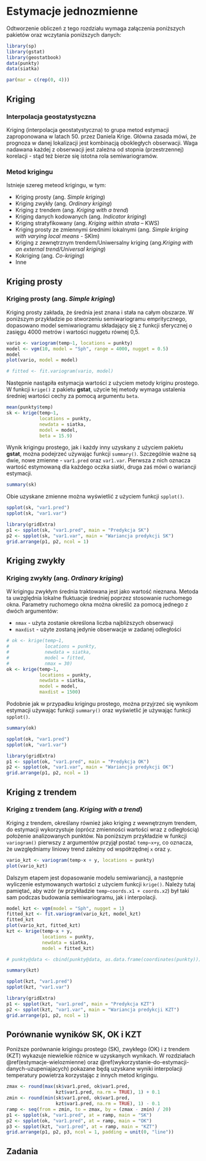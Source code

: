 
# Estymacje jednozmienne {#estymacje-jednozmienne}

Odtworzenie obliczeń z tego rozdziału wymaga załączenia poniższych pakietów oraz wczytania poniższych danych:

```r
library(sp)
library(gstat)
library(geostatbook)
data(punkty)
data(siatka)
```

```r
par(mar = c(rep(0, 4)))
```

## Kriging

### Interpolacja geostatystyczna

Kriging (interpolacja geostatystyczna) to grupa metod estymacji zaproponowana w latach 50. przez Daniela Krige.
Główna zasada mówi, że prognoza w danej lokalizacji jest kombinacją obokległych obserwacji. 
Waga nadawana każdej z obserwacji jest zależna od stopnia (przestrzennej) korelacji - stąd też bierze się istotna rola semiwariogramów.

### Metod krigingu

Istnieje szereg meteod krigingu, w tym:

- Kriging prosty (ang. *Simple kriging*)
- Kriging zwykły (ang. *Ordinary kriging*)
- Kriging z trendem (ang. *Kriging with a trend*)
- Kriging danych kodowanych (ang. *Indicator kriging*)
- Kriging stratyfikowany (ang. *Kriging within strata* – KWS)
- Kriging prosty ze zmiennymi średnimi lokalnymi (ang. *Simple kriging with varying local means* - SKlm)
- Kriging z zewnętrznym trendem/Uniwersalny kriging (ang.*Kriging with an external trend/Universal kriging*)
- Kokriging (ang. *Co-kriging*)
- Inne

## Kriging prosty

### Kriging prosty (ang. *Simple kriging*)

Kriging prosty zakłada, że średnia jest znana i stała na całym obszarze.
W poniższym przykładzie po stworzeniu semiwariogramu empritycznego, dopasowano model semiwariogramu składający się z funkcji sferycznej o zasięgu 4000 metrów i wartości nuggetu równej 0,5.

```r
vario <- variogram(temp~1, locations = punkty)
model <- vgm(10, model = "Sph", range = 4000, nugget = 0.5)
model
plot(vario, model = model)
```

```r
# fitted <- fit.variogram(vario, model)
```

Następnie nastąpiła estymacja wartości z użyciem metody kriginu prostego. 
W funkcji `krige()` z pakietu **gstat**, użycie tej metody wymaga ustalenia średniej wartości cechy za pomocą argumentu `beta`. 

```r
mean(punkty$temp)
sk <- krige(temp~1, 
            locations = punkty,
            newdata = siatka,
            model = model,
            beta = 15.9)
```

Wynik krigingu prostego, jak i każdy inny uzyskany z użyciem pakietu **gstat**, można podejrzeć używając funkcji `summary()`.
Szczególnie ważne są dwie, nowe zmienne - `var1.pred` oraz `var1.var`.
Pierwsza z nich oznacza wartość estymowaną dla każdego oczka siatki, druga zaś mówi o wariancji estymacji. 

```r
summary(sk)
```

Obie uzyskane zmienne można wyświetlić z użyciem funkcji `spplot()`.

```r
spplot(sk, "var1.pred")
spplot(sk, "var1.var")
```

```r
library(gridExtra)
p1 <- spplot(sk, "var1.pred", main = "Predykcja SK")
p2 <- spplot(sk, "var1.var", main = "Wariancja predykcji SK")
grid.arrange(p1, p2, ncol = 1)
```

## Kriging zwykły 

### Kriging zwykły (ang. *Ordinary kriging*)

W krigingu zwykłym średnia traktowana jest jako wartość nieznana. 
Metoda ta uwzględnia lokalne fluktuacje średniej poprzez stosowanie ruchomego okna. 
Parametry ruchomego okna można określić za pomocą jednego z dwóch argumentów:

- `nmax` - użyta zostanie określona liczba najbliższych obserwacji
- `maxdist` -  użyte zostaną jedynie obserwacje w zadanej odległości

```r
# ok <- krige(temp~1,
#             locations = punkty,
#             newdata = siatka, 
#             model = fitted, 
#             nmax = 30)
ok <- krige(temp~1,
            locations = punkty,
            newdata = siatka, 
            model = model, 
            maxdist = 1500)
```

Podobnie jak w przypadku krigingu prostego, można przyjrzeć się wynikom estymacji używając funkcji `summary()` oraz wyświetlić je używając funkcji `spplot()`.

```r
summary(ok)
```

```r
spplot(ok, "var1.pred")
spplot(ok, "var1.var")
```

```r
library(gridExtra)
p1 <- spplot(ok, "var1.pred", main = "Predykcja OK")
p2 <- spplot(ok, "var1.var", main = "Wariancja predykcji OK")
grid.arrange(p1, p2, ncol = 1)
```

<!--
```r
spplot(ok, "var1.pred", sp.layout = list(as(punkty, "Spatial"), pch = 21, col = "white"))
spplot(ok, "var1.var", sp.layout = list(as(punkty, "Spatial"), pch = 21, col = "white"))
```
-->

## Kriging z trendem

### Kriging z trendem (ang. *Kriging with a trend*)

Kriging z trendem, określany również jako kriging z wewnętrznym trendem, do estymacji wykorzystuje (oprócz zmienności wartości wraz z odległością) położenie analizowanych punktów.
Na poniższym przykładzie w funkcji `variogram()` pierwszy z argumentów przyjął postać `temp~x+y`, co oznacza, że uwzględniamy liniowy trend zależny od współrzędnej `x` oraz `y`.

```r
vario_kzt <- variogram(temp~x + y, locations = punkty)
plot(vario_kzt)
```

Dalszym etapem jest dopasowanie modelu semiwariancji, a następnie wyliczenie estymowanych wartości z użyciem funkcji `krige()`.
Należy tutaj pamiętać, aby wzór (w przykładzie `temp~coords.x1 + coords.x2`) był taki sam podczas budowania semiwariogramu, jak i interpolacji.

```r
model_kzt <- vgm(model = "Sph", nugget = 1)
fitted_kzt <- fit.variogram(vario_kzt, model_kzt)
fitted_kzt
plot(vario_kzt, fitted_kzt)
kzt <- krige(temp~x + y, 
             locations = punkty, 
             newdata = siatka, 
             model = fitted_kzt)
```

```r
# punkty@data <- cbind(punkty@data, as.data.frame(coordinates(punkty)))
```

```r
summary(kzt)
```

```r
spplot(kzt, "var1.pred")
spplot(kzt, "var1.var")
```

```r
library(gridExtra)
p1 <- spplot(kzt, "var1.pred", main = "Predykcja KZT")
p2 <- spplot(kzt, "var1.var", main = "Wariancja predykcji KZT")
grid.arrange(p1, p2, ncol = 1)
```

## Porównanie wyników SK, OK i KZT

Poniższe porównanie krigingu prostego (SK), zwykłego (OK) i z trendem (KZT) wykazuje niewielkie różnice w uzyskanych wynikach.
W rozdziałach  \@ref(estymacje-wielozmienne) oraz \@ref(wykorzystanie-do-estymacji-danych-uzupeniajacych) pokazane będą uzyskane wyniki interpolacji temperatury powietrza korzystając z innych metod krigingu.

```r
zmax <- round(max(sk$var1.pred, ok$var1.pred,
                  kzt$var1.pred, na.rm = TRUE), 1) + 0.1
zmin <- round(min(sk$var1.pred, ok$var1.pred,
                  kzt$var1.pred, na.rm = TRUE), 1) - 0.1
ramp <- seq(from = zmin, to = zmax, by = (zmax - zmin) / 20)
p1 <- spplot(sk, "var1.pred", at = ramp, main = "SK")
p2 <- spplot(ok, "var1.pred", at = ramp, main = "OK")
p3 <- spplot(kzt, "var1.pred", at = ramp, main = "KZT")
grid.arrange(p1, p2, p3, ncol = 1, padding = unit(0, "line"))
```

## Zadania {#z7}

<!--     Stworzyć prostokątną siatkę i wykonać dla niej estymację zmiennej VI metodami SK oraz OK. Wykorzystać modele bezkierunkowe utworzone w poprzednum zadaniu. -->
<!--     Stworzyć plik zawierający 40 różnych lokalizacji w zasięgu analizowanego obszaru i przeprowadzić kriging SK oraz OK dla tych lokalizacji -->
